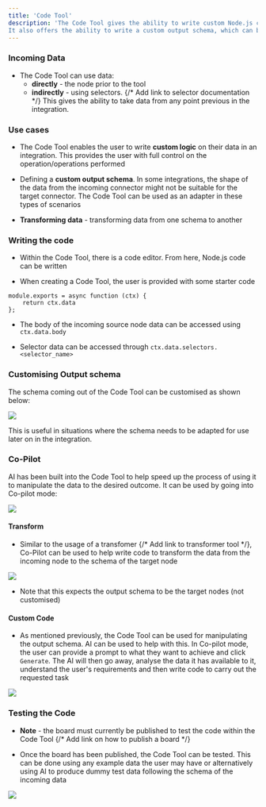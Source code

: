 ```yaml
---
title: 'Code Tool'
description: 'The Code Tool gives the ability to write custom Node.js code against the data in an integration.
It also offers the ability to write a custom output schema, which can be useful to reshape the data for later on in an integration.'
---
```


### Incoming Data

- The Code Tool can use data:
    - **directly** - the node prior to the tool
    - **indirectly** - using selectors. {/* Add link to selector documentation */} This gives the ability to take data
      from any point previous in the integration.

### Use cases

- The Code Tool enables the user to write **custom logic** on their data in an integration. This provides the user with
  full control on the operation/operations performed

- Defining a **custom output schema**. In some integrations, the shape of the data from the incoming connector might not
  be suitable for the target connector. The Code Tool can be used as an adapter in these types of scenarios

- **Transforming data** - transforming data from one schema to another

### Writing the code

- Within the Code Tool, there is a code editor. From here, Node.js code can be written

- When creating a Code Tool, the user is provided with some starter code

```
module.exports = async function (ctx) {
    return ctx.data
};
```

- The body of the incoming source node data can be accessed using `ctx.data.body`

- Selector data can be accessed through `ctx.data.selectors.<selector_name>`

### Customising Output schema

The schema coming out of the Code Tool can be customised as shown below:

<Frame caption="Defining Output Schema">
    <img src="https://storage.googleapis.com/versori-assets/apps/user-docs/tools/code_tool/defining_output_schema.jpeg" />
</Frame>

This is useful in situations where the schema needs to be adapted for use later on in the integration.

### Co-Pilot

AI has been built into the Code Tool to help speed up the process of using it to manipulate the data to the desired
outcome. It can be used by going into Co-pilot mode:

<Frame caption="Copilot Mode">
    <img src="https://storage.googleapis.com/versori-assets/apps/user-docs/tools/code_tool/going_into_copilot.jpeg" />
</Frame>

#### Transform

- Similar to the usage of a transfomer {/* Add link to transformer tool */}, Co-Pilot can be used to help write code to
  transform the data from the incoming node to the schema of the target node

<Frame caption="Transform">
    <img src="https://storage.googleapis.com/versori-assets/apps/user-docs/tools/code_tool/transform.jpeg" />
</Frame>

- Note that this expects the output schema to be the target nodes (not customised)

#### Custom Code

- As mentioned previously, the Code Tool can be used for manipulating the output schema. AI can be used to help with
  this. In Co-pilot mode, the user can provide a prompt to what they want to achieve and click `Generate`. The AI will
  then go away, analyse the data it has available to it, understand the user's requirements and then write code to carry
  out the requested task

<Frame caption="Prompting">
    <img src="https://storage.googleapis.com/versori-assets/apps/user-docs/tools/code_tool/generating_code.jpeg" />
</Frame>

### Testing the Code

- **Note** - the board must currently be published to test the code within the Code Tool
  {/* Add link on how to publish a board */}

- Once the board has been published, the Code Tool can be tested. This can be done using any example data the user may
  have or alternatively using AI to produce dummy test data following the schema of the incoming data

<Frame caption="Testing">
    <img src="https://storage.googleapis.com/versori-assets/apps/user-docs/tools/code_tool/testing_code_tool.jpeg" />
</Frame>
